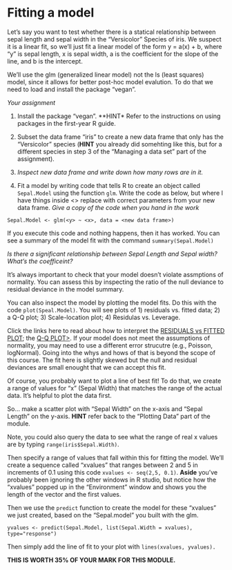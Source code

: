 # Fitting a model

Let's say you want to test whether there is a statical relationship between sepal length and sepal width in the "Versicolor" Species of iris. We suspect it is a linear fit, so we'll just fit a linear model of the form y = a(x) + b, where "y" is sepal length, x is sepal width, a is the coefficient for the slope of the line, and b is the intercept. 

We'll use the glm (generalized linear model) not the ls (least squares) model, since it allows for better post-hoc model evalution. To do that we need to load and install the package "vegan". 

*Your assignment*

1. Install the package "vegan". **HINT* Refer to the instructions on using packages in the first-year R guide.

2. Subset the data frame "iris" to create a new data frame that only has the "Versicolor" species (**HINT** you already did somehting like this, but for a different species in step 3 of the "Managing a data set" part of the assignment).

3. *Inspect new data frame and write down how many rows are in it.*

4. Fit a model by writing code that tells R to create an object called ```Sepal.Model``` using the function ```glm```. Write the code as below, but where I have things inside <> replace with correct parameters from your new data frame. *Give a copy of the code when you hand in the work*

```Sepal.Model <- glm(<y> ~ <x>, data = <new data frame>)```

If you execute this code and nothing happens, then it has worked. You can see a summary of the model fit with the command ```summary(Sepal.Model)```

*Is there a significant relationship between Sepal Length and Sepal width? What's the coefficeint?*

It's always important to check that your model doesn't violate assmptions of normality. You can assess this by inspecting the ratio of the null deviance to residual deviance in the model summary.

You can also inspect the model by plotting the model fits. Do this with the code ```plot(Speal.Model)```. You will see plots of 1) residuals vs. fitted data; 2) a Q-Q plot; 3) Scale-location plot; 4) Residulas vs. Leverage.

Click the links here to read about how to interpret the [RESIDUALS vs FITTED PLOT](https://stats.stackexchange.com/questions/76226/interpreting-the-residuals-vs-fitted-values-plot-for-verifying-the-assumptions); the [Q-Q PLOT>](https://stats.stackexchange.com/questions/101274/how-to-interpret-a-qq-plot). If your model does not meet the assumptions of normality, you may need to use a different error strucutre (e.g., Poisson, logNormal). Going into the whys and hows of that is beyond the scope of this course. The fit here is slightly skewed but the null and residual deviances are small enought that we can accept this fit.

Of course, you probably want to plot a line of best fit! To do that, we create a range of values for "x" (Sepal Width) that matches the range of the actual data. It's helpful to plot the data first.

So... make a scatter plot with "Sepal Width" on the x-axis and "Sepal Length" on the y-axis. **HINT** refer back to the "Plotting Data" part of the module.

Note, you could also query the data to see what the range of real x values are by typing ```range(iris$Sepal.Width)```.

Then specify a range of values that fall within this for fitting the model. We'll create a sequence called "xvalues" that ranges between 2 and 5 in increments of 0.1 using this code ```xvalues <- seq(2,5, 0.1)```. **Aside** you've probably been ignoring the other windows in R studio, but notice how the "xvalues" popped up in the "Environment" window and shows you the length of the vector and the first values.

Then we use the ```predict``` function to create the model for these "xvalues" we just created, based on the "Sepal.model" you built with the glm.

```yvalues <- predict(Sepal.Model, list(Sepal.Width = xvalues), type="response")```

Then simply add the line of fit to your plot with ```lines(xvalues, yvalues).```


**THIS IS WORTH 35% OF YOUR MARK FOR THIS MODULE.**
